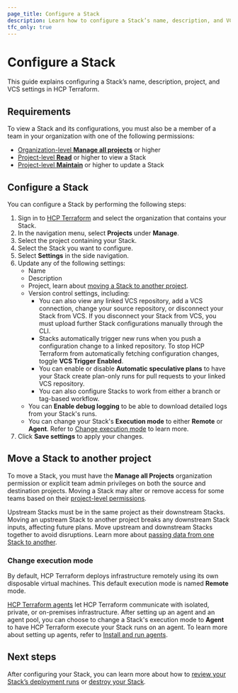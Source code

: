 ```yaml
---
page_title: Configure a Stack
description: Learn how to configure a Stack’s name, description, and VCS settings in HCP Terraform.
tfc_only: true
---
```


# Configure a Stack

This guide explains configuring a Stack’s name, description, project, and VCS settings in HCP Terraform.

## Requirements

To view a Stack and its configurations, you must also be a member of a team in your organization with one of the following permissions:

* [Organization-level **Manage all projects**](/terraform/cloud-docs/users-teams-organizations/permissions/organization) or higher
* [Project-level **Read**](/terraform/cloud-docs/users-teams-organizations/permissions/project) or higher to view a Stack
* [Project-level **Maintain**](/terraform/cloud-docs/users-teams-organizations/permissions/project) or higher to update a Stack

## Configure a Stack

You can configure a Stack by performing the following steps:

1. Sign in to [HCP Terraform](https://app.terraform.io) and select the organization that contains your Stack.
1. In the navigation menu, select **Projects** under **Manage**.
1. Select the project containing your Stack.
1. Select the Stack you want to configure.
1. Select **Settings** in the side navigation.
1. Update any of the following settings:
   - Name
   - Description
   - Project, learn about [moving a Stack to another project](/terraform/cloud-docs/stacks/configure#move-a-stack-to-another-project).
   - Version control settings, including:
        - You can also view any linked VCS repository, add a VCS connection, change your source repository, or disconnect your Stack from VCS. If you disconnect your Stack from VCS, you must upload further Stack configurations manually through the CLI.
        - Stacks automatically trigger new runs when you push a configuration change to a linked repository. To stop HCP Terraform from automatically fetching configuration changes, toggle **VCS Trigger Enabled**.
        - You can enable or disable **Automatic speculative plans** to have your Stack create plan-only runs for pull requests to your linked VCS repository.
        - You can also configure Stacks to work from either a branch or tag-based workflow.
   - You can **Enable debug logging** to be able to download detailed logs from your Stack's runs.
   - You can change your Stack's **Execution mode** to either **Remote** or **Agent**. Refer to [Change execution mode](#change-execution-mode) to learn more.
1. Click **Save settings** to apply your changes.

## Move a Stack to another project

To move a Stack, you must have the **Manage all Projects** organization permission or explicit team admin privileges on both the source and destination projects. Moving a Stack may alter or remove access for some teams based on their [project-level permissions](/terraform/cloud-docs/users-teams-organizations/permissions/project).

Upstream Stacks must be in the same project as their downstream Stacks. Moving an upstream Stack to another project breaks any downstream Stack inputs, affecting future plans. Move upstream and downstream Stacks together to avoid disruptions. Learn more about [passing data from one Stack to another](/terraform/language/stacks/deploy/pass-data).

### Change execution mode

By default, HCP Terraform deploys infrastructure remotely using its own disposable virtual machines. This default execution mode is named **Remote** mode.

[HCP Terraform agents](/terraform/cloud-docs/agents/) let HCP Terraform communicate with isolated, private, or on-premises infrastructure. After setting up an agent and an agent pool, you can choose to change a Stack's execution mode to **Agent** to have HCP Terraform execute your Stack runs on an agent. To learn more about setting up agents, refer to [Install and run agents](/terraform/cloud-docs/agents/agents).

## Next steps

After configuring your Stack, you can learn more about how to [review your Stack’s deployment runs](/terraform/cloud-docs/stacks/deploy/runs) or [destroy your Stack](/terraform/cloud-docs/stacks/destroy).
